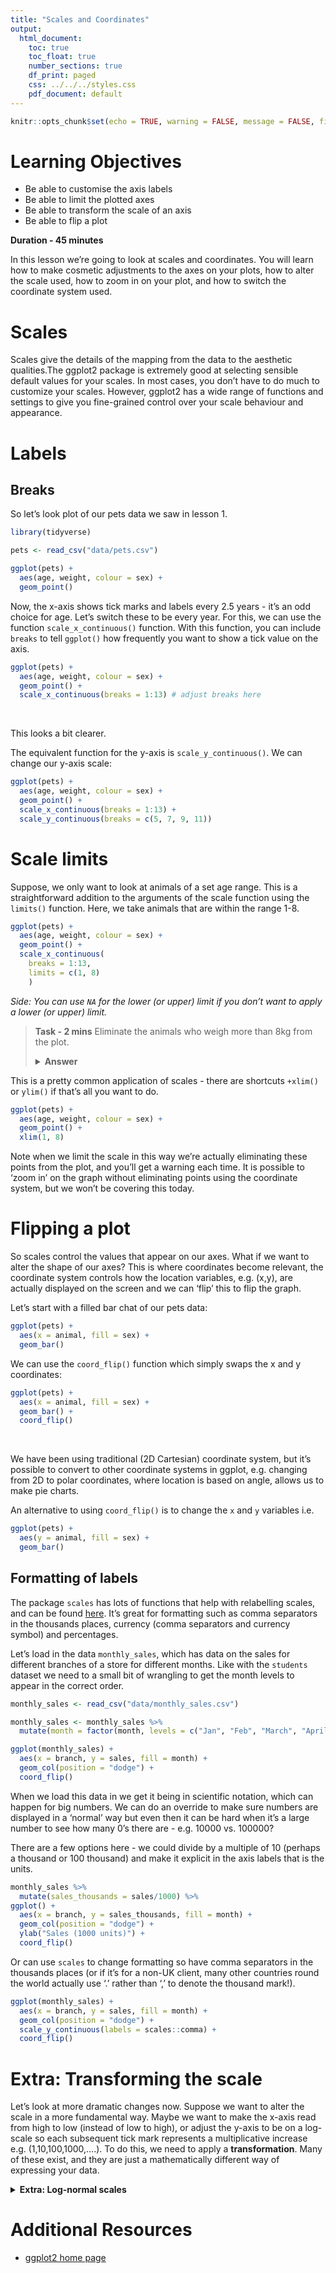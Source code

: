 ```yaml
---
title: "Scales and Coordinates"
output:
  html_document:
    toc: true
    toc_float: true
    number_sections: true
    df_print: paged
    css: ../../../styles.css
    pdf_document: default
---
```

  
```r
knitr::opts_chunk$set(echo = TRUE, warning = FALSE, message = FALSE, fig.align = "center")
```

# Learning Objectives<br>

* Be able to customise the axis labels 
* Be able to limit the plotted axes
* Be able to transform the scale of an axis 
* Be able to flip a plot


**Duration - 45 minutes**<br>

In this lesson we're going to look at scales and coordinates. You will learn how to make cosmetic adjustments to the axes on your plots, how to alter the scale used, how to zoom in on your plot, and how to switch the coordinate system used. 


# Scales

Scales give the details of the mapping from the data to the aesthetic qualities.The ggplot2 package is extremely good at selecting sensible default values for your scales. In most cases, you don’t have to do much to customize your scales. However, ggplot2 has a wide range of functions and settings to give you fine-grained control over your scale behaviour and appearance.


# Labels 

## Breaks

So let's look plot of our pets data we saw in lesson 1. 

```r
library(tidyverse)

pets <- read_csv("data/pets.csv")

ggplot(pets) +
  aes(age, weight, colour = sex) +
  geom_point()
```

Now, the x-axis shows tick marks and labels every 2.5 years - it's an odd choice for age. Let's switch these to be every year. For this, we can use the function `scale_x_continuous()` function. With this function, you can include `breaks` to tell `ggplot()` how frequently you want to show a tick value on the axis.   

```r
ggplot(pets) +
  aes(age, weight, colour = sex) +
  geom_point() +
  scale_x_continuous(breaks = 1:13) # adjust breaks here
```  
<br> 

This looks a bit clearer. 

The equivalent function for the y-axis is `scale_y_continuous()`. We can change our y-axis scale:

```r
ggplot(pets) +
  aes(age, weight, colour = sex) +
  geom_point() +
  scale_x_continuous(breaks = 1:13) + 
  scale_y_continuous(breaks = c(5, 7, 9, 11))
```  

# Scale limits

Suppose, we only want to look at animals of a set age range. This is a straightforward addition to the arguments of the scale function using the `limits()` function. Here, we take animals that are within the range 1-8.  

```r
ggplot(pets) +
  aes(age, weight, colour = sex) +
  geom_point() +
  scale_x_continuous(
    breaks = 1:13,
    limits = c(1, 8)
    )
```

*Side: You can use `NA` for the lower (or upper) limit if you don't want to apply a lower (or upper) limit.*  


<blockquote class='task'>
**Task - 2 mins** 
Eliminate the animals who weigh more than 8kg from the plot.

<details>
<summary>**Answer**</summary>

```r
ggplot(pets) +
  aes(age, weight, colour = sex) +
  geom_point() +
  scale_x_continuous(
    breaks = seq(13),
    limits = c(1, 8)
  ) + 
  scale_y_continuous(
    breaks = c(6, 8, 10),
    limits = c(NA, 8)
  ) 
```

</details>

</blockquote>

This is a pretty common application of scales - there are shortcuts `+xlim()` or `ylim()` if that's all you want to do.

```r
ggplot(pets) +
  aes(age, weight, colour = sex) +
  geom_point() +
  xlim(1, 8) 
```

Note when we limit the scale in this way we're actually eliminating these points from the plot, and you'll get a warning each time. It is possible to 'zoom in' on the graph without eliminating points using the coordinate system, but we won't be covering this today.

   
# Flipping a plot

So scales control the values that appear on our axes. What if we want to alter the shape of our axes? This is where coordinates become relevant, the coordinate system controls how the location variables, e.g. (x,y), are actually displayed on the screen and we can 'flip' this to flip the graph. 

Let's start with a filled bar chat of our pets data:

```r
ggplot(pets) +
  aes(x = animal, fill = sex) +
  geom_bar() 
```

We can use the `coord_flip()` function which simply swaps the x and y coordinates:

```r
ggplot(pets) +
  aes(x = animal, fill = sex) +
  geom_bar() +
  coord_flip()
```
<br>

We have been using traditional (2D Cartesian) coordinate system, but it's possible to convert to other coordinate systems in ggplot, e.g. changing from 2D to polar coordinates, where location is based on angle, allows us to make pie charts. 

An alternative to using `coord_flip()` is to change the `x` and `y` variables i.e. 

```r
ggplot(pets) +
  aes(y = animal, fill = sex) +
  geom_bar() 
```

	

## Formatting of labels 

The package `scales` has lots of functions that help with relabelling scales, and can be found [here](https://scales.r-lib.org/). It's great for formatting such as comma separators in the thousands places, currency (comma separators and currency symbol) and percentages. 

Let’s load in the data `monthly_sales`, which has data on the sales for different branches of a store for different months. Like with the `students` dataset we need to a small bit of wrangling to get the month levels to appear in the correct order.  

```r
monthly_sales <- read_csv("data/monthly_sales.csv")

monthly_sales <- monthly_sales %>%
  mutate(month = factor(month, levels = c("Jan", "Feb", "March", "April"))) 

ggplot(monthly_sales) +
  aes(x = branch, y = sales, fill = month) +
  geom_col(position = "dodge") +
  coord_flip()
```

When we load this data in we get it being in scientific notation, which can happen for big numbers. We can do an override to make sure numbers are displayed in a 'normal' way but even then it can be hard when it's a large number to see how many 0's there are - e.g. 10000 vs. 100000? 

There are a few options here - we could divide by a multiple of 10 (perhaps a thousand or 100 thousand) and make it explicit in the axis labels that is the units.

```r
monthly_sales %>%
  mutate(sales_thousands = sales/1000) %>%
ggplot() +
  aes(x = branch, y = sales_thousands, fill = month) +
  geom_col(position = "dodge") +
  ylab("Sales (1000 units)") +
  coord_flip()
```

Or can use `scales` to change formatting so have comma separators in the thousands places (or if it's for a non-UK client, many other countries round the world actually use '.' rather than ',' to denote the thousand mark!). 

```r
ggplot(monthly_sales) +
  aes(x = branch, y = sales, fill = month) +
  geom_col(position = "dodge") +
  scale_y_continuous(labels = scales::comma) +
  coord_flip()
```



# Extra: Transforming the scale

Let's look at more dramatic changes now. Suppose we want to alter the scale in a more fundamental way. Maybe we want to make the x-axis read from high to low (instead of low to high), or adjust the y-axis to be on a log-scale so each subsequent tick mark represents a multiplicative increase e.g. (1,10,100,1000,....). To do this, we need to apply a **transformation**. Many of these exist, and they are just a mathematically different way of expressing your data. 

<details>
<summary>**Extra: Log-normal scales**</summary>


One of the most commonly used transformations is the log-scale. The log transformation can be used to make highly skewed distributions less skewed. This can be valuable both for making patterns in the data more interpretable (may use when it's the relative changes between data that is more important than the absolute changes) and for helping to meet the assumptions of inferential statistics.
Log transformations were used frequently when visualising coronavirus rates - particularly for comparing the changes in rates (not the rates themselves) of infections between countries. [Here's](https://www.nytimes.com/2020/03/20/health/coronavirus-data-logarithm-chart.html) a nice blog explaining the concept (you may need to open it in a private/incognito web window). 


We can change the y axis to a log scale with `scale_y_log10`, and the x axis with `scale_x_log10`. Let's see it in action, and then we'll discuss how it works. 
<br>

Let's take a look at the dataset `pets_update` - we've had a new animal added to our pets dataset, Talia the turtoise, and it seems Oscar the cat has been in the biscuit cupboard...

```r
pets_update <- read_csv("data/pets_update.csv")

ggplot(pets_update) +
  aes(age, weight, colour = sex) +
  geom_point()
```

These changes to the data make it difficult to see the patterns of most of the data which is now concentrated at the lower end of our x and y axes. 

Typically you use a log-scale when you have a small number of outliers (exceptionally large or exceptionally small observations), which is true in our data, or when you want to show a relationship characterised by orders of magnitude (here powers of 10) rather than the raw amounts.

If we apply the log transform now, we can see how this affects the axes.  

The log transform works as follows:

* The variable has the transform $f(x)$ applied to it.
* A conventional set of equally spaced break points $(z_0,z_1,z_2,z_3,z_4)$ are generated based on the transformed values $z = f(x)$.
* However the labels generated $(f^{-1}(z_0),f^{-1}((z_1),f^{-1}(z_2),f^{-1}(z_3),f^{-1}(z_4))$ are based on the original variables $x = f^{-1}(z)$.   

First let's log transform the y-axis: 

```r
ggplot(pets_update) +
  aes(age, weight, colour = sex) +
  geom_point() +
  scale_y_continuous(trans = "log10", name = "log(weight)")
```
<br>

And now both the x and y axis:

```r
ggplot(pets_update) +
  aes(age, weight, colour = sex) +
  geom_point() +
  scale_y_continuous(trans = "log10", name = "log(weight)") +
  scale_x_continuous(trans = "log10", name = "log(age)")
```
<br> 

Now it is easier to see the relative differences between each animal. 

*However* be careful when using transformations, it is important to be careful when using log transformations that your audience understands that it is not the raw values being plotted and it is a transformation of the data. 

</details>
       

# Additional Resources

* [ggplot2 home page](https://ggplot2.tidyverse.org)

 







